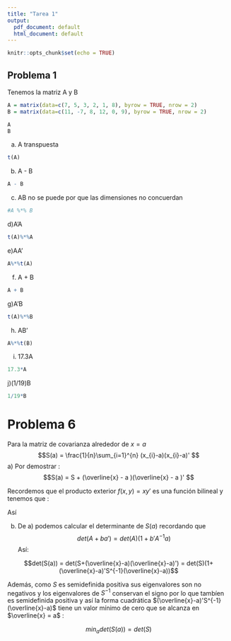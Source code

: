 ```yaml
---
title: "Tarea 1"
output:
  pdf_document: default
  html_document: default
---
```


```r
knitr::opts_chunk$set(echo = TRUE)
```

## Problema 1

Tenemos la matriz A y B 
```r
A = matrix(data=c(7, 5, 3, 2, 1, 8), byrow = TRUE, nrow = 2)
B = matrix(data=c(11, -7, 8, 12, 0, 9), byrow = TRUE, nrow = 2)
```

```r
A
B
```
a) A transpuesta
```r
t(A)
```
b) A - B
```r
A - B
```
c) AB no se puede por que las dimensiones no concuerdan
```r
#A %*% B
```
d)A'A
```r
t(A)%*%A
```
e)AA'
```r
A%*%t(A)
```
f) A + B
```r
A + B
```
g)A'B
```r
t(A)%*%B
```
h) AB'
```r
A%*%t(B)
```
i) 17.3A
```r
17.3*A
```
j)(1/19)B
```r
1/19*B
```


# Problema 6
Para la matriz de covarianza alrededor de $x=a$
$$S(a) = \frac{1}{n}\sum_{i=1}^{n} (x_{i}-a)(x_{i}-a)' $$
a)
Por demostrar : 
$$S(a) = S + (\overline{x} - a )(\overline{x} - a )' $$

Recordemos que el producto exterior $f(x,y) = xy'$ es una función bilineal y tenemos que : 

\begin{align*}
&(x_{i}-a)(x_{i}-a)' = \\
&(x_{i}-\overline{x}+\overline{x}-a)(x_{i}-\overline{x}+\overline{x}-a)' = \\ &(x_{i}-\overline{x}+\overline{x}-a)(x_{i}-\overline{x})' + (x_{i}-\overline{x}+\overline{x}-a)(\overline{x}-a)' = \\
&(x_{i}-\overline{x})(x_{i}-\overline{x})'+ (\overline{x}-a)(x_{i}-\overline{x})'+ (x_{i}-\overline{x})(\overline{x}-a)'+ (\overline{x}-a)(\overline{x}-a)' = \\
&(x_{i}-\overline{x})(x_{i}-\overline{x})'+ 2(\overline{x}-a)(x_{i}-\overline{x})'+ (\overline{x}-a)(\overline{x}-a)'
\end{align*}

Así
\begin{align*}
&S(a) = \frac{1}{n}\sum_{i=1}^{n} (x_{i}-a)(x_{i}-a)' =\\
&\frac{1}{n}\sum_{i=1}^{n}(x_{i}-\overline{x})(x_{i}-\overline{x})'+ \frac{2}{n}\sum_{i=1}^{n}(\overline{x}-a)(x_{i}-\overline{x})'+ \frac{1}{n}\sum_{i=1}^{n}(\overline{x}-a)(\overline{x}-a)' = \\
&S + 2(\overline{x}-a)(\frac{1}{n}\sum_{i=1}^{n}x_{i}-\overline{x})'+(\overline{x}-a)(\overline{x}-a)' = \\
&S + (\overline{x}-a)(\overline{x}-a)'
\end{align*}

b)  De a) podemos calcular el determinante de $S(a)$ recordando que 
$$det(A+ba') = det(A)(1+b'A^{-1}a)$$
Así:

$$det(S(a)) = det(S+(\overline{x}-a)(\overline{x}-a)') = det(S)(1+(\overline{x}-a)'S^{-1}(\overline{x}-a))$$

Además, como $S$ es semidefinida positiva sus eigenvalores son no negativos y los eigenvalores de $S^{-1}$ conservan el signo por lo que tambíen es semidefinida positiva y así la forma cuadrática $(\overline{x}-a)'S^{-1}(\overline{x}-a)$ tiene un valor mínimo de cero que se alcanza en $\overline{x} = a$ :

$$min_{a}det(S(a)) = det(S)$$



